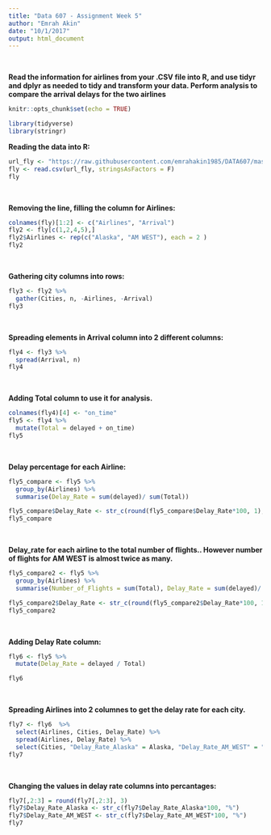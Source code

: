 ```yaml
---
title: "Data 607 - Assignment Week 5"
author: "Emrah Akin"
date: "10/1/2017"
output: html_document
---
```


<br>

**Read the information for airlines from your .CSV file into R, and use tidyr and dplyr as needed to tidy and transform your data. Perform analysis to compare the arrival delays for the two airlines**

```r
knitr::opts_chunk$set(echo = TRUE)
```


```r
library(tidyverse)
library(stringr)
```

**Reading the data into R:**
```r
url_fly <- "https://raw.githubusercontent.com/emrahakin1985/DATA607/master/datasets/fly.csv"
fly <- read.csv(url_fly, stringsAsFactors = F)
fly
```

<br>

**Removing the line, filling the column for Airlines:**
```r
colnames(fly)[1:2] <- c("Airlines", "Arrival")
fly2 <- fly[c(1,2,4,5),]
fly2$Airlines <- rep(c("Alaska", "AM WEST"), each = 2 )
fly2
```

<br>

**Gathering city columns into rows:**
```r
fly3 <- fly2 %>%
  gather(Cities, n, -Airlines, -Arrival)
fly3
```

<br>

**Spreading elements in Arrival column into 2 different columns:**

```r
fly4 <- fly3 %>% 
  spread(Arrival, n)
fly4
```

<br>

**Adding Total column to use it for analysis.**
```r
colnames(fly4)[4] <- "on_time"
fly5 <- fly4 %>% 
  mutate(Total = delayed + on_time)
fly5
```

<br>

**Delay percentage for each Airline:**
```r
fly5_compare <- fly5 %>% 
  group_by(Airlines) %>% 
  summarise(Delay_Rate = sum(delayed)/ sum(Total))

fly5_compare$Delay_Rate <- str_c(round(fly5_compare$Delay_Rate*100, 1), "%")
fly5_compare
```

<br>

**Delay_rate for each airline to the total number of flights.. However number of flights for AM WEST is almost twice as many.**
```r
fly5_compare2 <- fly5 %>% 
  group_by(Airlines) %>% 
  summarise(Number_of_Flights = sum(Total), Delay_Rate = sum(delayed)/ sum(fly5$Total))

fly5_compare2$Delay_Rate <- str_c(round(fly5_compare2$Delay_Rate*100, 1), "%")
fly5_compare2
```

<br>

**Adding Delay Rate column:**
```r
fly6 <- fly5 %>% 
  mutate(Delay_Rate = delayed / Total)

fly6
```

<br>

**Spreading Airlines into 2 columnes to get the delay rate for each city.**
```r
fly7 <- fly6  %>%
  select(Airlines, Cities, Delay_Rate) %>% 
  spread(Airlines, Delay_Rate) %>% 
  select(Cities, "Delay_Rate_Alaska" = Alaska, "Delay_Rate_AM_WEST" = "AM WEST")
fly7
```

<br>

**Changing the values in delay rate columns into percantages:**
```r
fly7[,2:3] = round(fly7[,2:3], 3)
fly7$Delay_Rate_Alaska <- str_c(fly7$Delay_Rate_Alaska*100, "%")
fly7$Delay_Rate_AM_WEST <- str_c(fly7$Delay_Rate_AM_WEST*100, "%")
fly7
```

